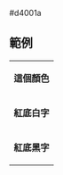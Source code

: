 <nowiki>#d4001a</nowiki><noinclude>
== 範例 ==
{|
|- style="color:{{ {{PAGENAME}} }}"
| '''這個顏色'''
|- style="background:{{ {{PAGENAME}} }}; color:white"
| '''紅底白字'''
|- style="background:{{ {{PAGENAME}} }}; color:black"
| '''紅底黑字'''
|}
[[Category:歐洲政黨顏色模板|{{PAGENAME}}]]

</noinclude>